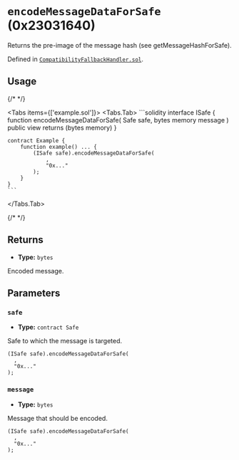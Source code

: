 



# `encodeMessageDataForSafe` (0x23031640)



Returns the pre-image of the message hash (see getMessageHashForSafe).




Defined in [`CompatibilityFallbackHandler.sol`](https://github.com/safe-global/safe-smart-account/tree/v1.4.1/contracts/handler/CompatibilityFallbackHandler.sol#L56).


## Usage

{/* <!-- vale off --> */}

<Tabs items={['example.sol']}>
  <Tabs.Tab>
    ```solidity
    interface ISafe {
        function encodeMessageDataForSafe(
            Safe safe,
            bytes memory message
        ) public view returns (bytes memory)
    }

    contract Example {
        function example() ... {
            (ISafe safe).encodeMessageDataForSafe(
                ,
                "0x..."
            );
        }
    }
    ```
  </Tabs.Tab>
</Tabs>

{/* <!-- vale on --> */}

## Returns



  - **Type:** `bytes`

  Encoded message.




## Parameters

### `safe`

  - **Type:** `contract Safe`

  Safe to which the message is targeted.

  ```solidity focus=2
  (ISafe safe).encodeMessageDataForSafe(
    ,
    "0x..."
  );
  ```


### `message`

  - **Type:** `bytes`

  Message that should be encoded.

  ```solidity focus=3
  (ISafe safe).encodeMessageDataForSafe(
    ,
    "0x..."
  );
  ```





